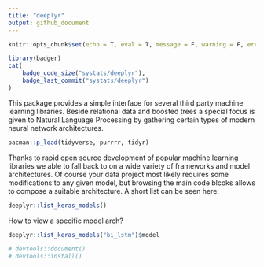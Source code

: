 ```yaml
---
title: "deeplyr"
output: github_document
---
```


```r
knitr::opts_chunk$set(echo = T, eval = T, message = F, warning = F, error = F)
```

```r
library(badger)
cat(
	badge_code_size("systats/deeplyr"),
	badge_last_commit("systats/deeplyr")
)
```


This package provides a simple interface for several third party machine learning libraries. Beside relational data and boosted trees a special focus is given to Natural Language Processing by gathering certain types of modern neural network architectures. 

```r
pacman::p_load(tidyverse, purrrr, tidyr)
```


Thanks to rapid open source development of popular machine learning libraries we able to fall back to on a wide variety of frameworks and model architectures. Of course your data project most likely requires some modifications to any given model, but browsing the main code blcoks allows to compose a suitable architecture. A short list can be seen here: 

```r
deeplyr::list_keras_models()
```

How to view a specific model arch?

```r
deeplyr::list_keras_models("bi_lstm")$model
```



<!-- This is a light-weight model engine mainly for text classification tasks written as R6class. While Keras, XGBoost or Ranger (RF) provide high quality learners, `deeplyr` comes with unifying train/test/report functions for all backends mentioned. This streamlined data/ model worklfow does automatically  -->


```r
# devtools::document()
# devtools::install()
```

